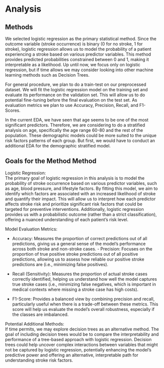 # Analysis

## Methods

We selected logistic regression as the primary statistical method. Since the outcome variable (stroke occurrence) is binary (0 for no stroke, 1 for stroke), logistic regression allows us to model the probability of a patient experiencing a stroke based on various predictor variables. This method provides predicted probabilities constrained between 0 and 1, making it interpretable as a likelihood. Up until now, we focus only on logistic regression, but if time allows we may consider looking into other machine learning methods such as Decision Trees.

For general procedure, we plan to do a train-test on our preprocessed dataset. We will fit the logistic regression model on the training set and evaluate its performance on the validation set. This will allow us to do potential fine-tuning before the final evaluation on the test set. As evaluation metrics we plan to use Accuracy, Precision, Recall, and F1-Scores.

In the current EDA, we have seen that age seems to be one of the most significant predictors. Therefore, we are considering to do a stratified analysis on age, specifically the age range 60-80 and the rest of the population. These demographic models could be more suited to the unique risk factors patterns of each group. But first, we would have to conduct an additional EDA for the demographic stratified model.

## Goals for the Method Method

Logistic Regression:\
The primary goal of logistic regression in this analysis is to model the probability of stroke occurrence based on various predictor variables, such as age, blood pressure, and lifestyle factors. By fitting this model, we aim to identify which factors are associated with an increased likelihood of stroke and quantify their impact. This will allow us to interpret how each predictor affects stroke risk and prioritize significant risk factors that could be targeted for preventive interventions. Additionally, logistic regression provides us with a probabilistic outcome (rather than a strict classification), offering a nuanced understanding of each patient's risk level.

Model Evaluation Metrics:

-   Accuracy: Measures the proportion of correct predictions out of all predictions, giving us a general sense of the model’s performance across both stroke and non-stroke cases. - Precision: Focuses on the proportion of true positive stroke predictions out of all positive predictions, allowing us to assess how reliable our positive stroke predictions are (i.e., minimizing false positives).

-   Recall (Sensitivity): Measures the proportion of actual stroke cases correctly identified, helping us understand how well the model captures true stroke cases (i.e., minimizing false negatives, which is important in medical contexts where missing a stroke case has high costs).

-   F1-Score: Provides a balanced view by combining precision and recall, particularly useful when there is a trade-off between these metrics. This score will help us evaluate the model's overall robustness, especially if the classes are imbalanced.

Potential Additional Methods:\
If time permits, we may explore decision trees as an alternative method. The goal of including decision trees would be to compare the interpretability and performance of a tree-based approach with logistic regression. Decision trees could help uncover complex interactions between variables that might not be captured by logistic regression, potentially enhancing the model’s predictive power and offering an alternative, interpretable path for understanding stroke risk factors.
